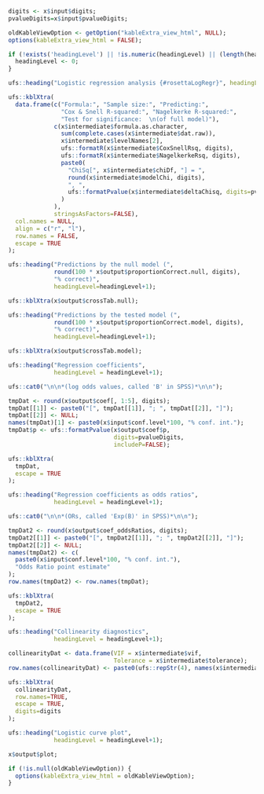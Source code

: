 
<div style="display:block;clear:both;" class="rosetta-log-regr-start"></div>
<div class="rosetta-log-regr-container">

```{r,eval=TRUE, echo=FALSE}

digits <- x$input$digits;
pvalueDigits=x$input$pvalueDigits;

oldKableViewOption <- getOption("kableExtra_view_html", NULL);
options(kableExtra_view_html = FALSE);

if (!exists('headingLevel') || !is.numeric(headingLevel) || (length(headingLevel) != 1)) {
  headingLevel <- 0;
}

```

```{r, results='asis', eval=TRUE}
ufs::heading("Logistic regression analysis {#rosettaLogRegr}", headingLevel=headingLevel);
```

```{r, echo=echoPartial, results='asis', eval=TRUE}

ufs::kblXtra(
  data.frame(c("Formula:", "Sample size:", "Predicting:",
               "Cox & Snell R-squared:", "Nagelkerke R-squared:",
               "Test for significance:  \n(of full model)"),
             c(x$intermediate$formula.as.character,
               sum(complete.cases(x$intermediate$dat.raw)),
               x$intermediate$levelNames[2],
               ufs::formatR(x$intermediate$CoxSnellRsq, digits),
               ufs::formatR(x$intermediate$NagelkerkeRsq, digits),
               paste0(
                 "ChiSq[", x$intermediate$chiDf, "] = ",
                 round(x$intermediate$modelChi, digits),
                 ", ",
                 ufs::formatPvalue(x$intermediate$deltaChisq, digits=pvalueDigits)
               )
             ),
             stringsAsFactors=FALSE),
  col.names = NULL,
  align = c("r", "l"),
  row.names = FALSE,
  escape = TRUE
);

```

```{r, echo=echoPartial, results='asis', eval=(x$input$crossTabs) }

ufs::heading("Predictions by the null model (",
             round(100 * x$output$proportionCorrect.null, digits),
             "% correct)",
             headingLevel=headingLevel+1);

ufs::kblXtra(x$output$crossTab.null);

ufs::heading("Predictions by the tested model (",
             round(100 * x$output$proportionCorrect.model, digits),
             "% correct)",
             headingLevel=headingLevel+1);

ufs::kblXtra(x$output$crossTab.model);

```

```{r, echo=echoPartial, results='asis', eval=TRUE }

ufs::heading("Regression coefficients",
             headingLevel = headingLevel+1);

ufs::cat0("\n\n*(log odds values, called 'B' in SPSS)*\n\n");

tmpDat <- round(x$output$coef[, 1:5], digits);
tmpDat[[1]] <- paste0("[", tmpDat[[1]], "; ", tmpDat[[2]], "]");
tmpDat[[2]] <- NULL;
names(tmpDat)[1] <- paste0(x$input$conf.level*100, "% conf. int.");
tmpDat$p <- ufs::formatPvalue(x$output$coef$p,
                              digits=pvalueDigits,
                              includeP=FALSE);

ufs::kblXtra(
  tmpDat,
  escape = TRUE
);

```

```{r, echo=echoPartial, results='asis', eval=x$input$oddsRatios }

ufs::heading("Regression coefficients as odds ratios",
             headingLevel = headingLevel+1);

ufs::cat0("\n\n*(ORs, called 'Exp(B)' in SPSS)*\n\n");

tmpDat2 <- round(x$output$coef_oddsRatios, digits);
tmpDat2[[1]] <- paste0("[", tmpDat2[[1]], "; ", tmpDat2[[2]], "]");
tmpDat2[[2]] <- NULL;
names(tmpDat2) <- c(
  paste0(x$input$conf.level*100, "% conf. int."),
  "Odds Ratio point estimate"
);
row.names(tmpDat2) <- row.names(tmpDat);

ufs::kblXtra(
  tmpDat2,
  escape = TRUE
);

```

```{r, echo=echoPartial, results='asis', eval=(x$input$collinearity && (!is.null(x$intermediate$vif))) }

ufs::heading("Collinearity diagnostics",
             headingLevel = headingLevel+1);

collinearityDat <- data.frame(VIF = x$intermediate$vif,
                              Tolerance = x$intermediate$tolerance);
row.names(collinearityDat) <- paste0(ufs::repStr(4), names(x$intermediate$vif));

ufs::kblXtra(
  collinearityDat,
  row.names=TRUE,
  escape = TRUE,
  digits=digits
);

```

```{r, echo=echoPartial, results='asis', eval=(!is.null(x$output$plot)), fig.width=5, fig.height=5, fig.cap="Plot with raw data, (binned) means, and predicted probability as a logistic curve" }

ufs::heading("Logistic curve plot",
             headingLevel = headingLevel+1);

x$output$plot;

```

```{r echo=FALSE}
if (!is.null(oldKableViewOption)) {
  options(kableExtra_view_html = oldKableViewOption);
}
```

</div>
<div style="display:block;clear:both;" class="rosetta-log-regr-end"></div>
